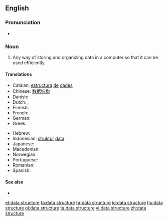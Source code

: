 ==English==

===Pronunciation===
* {{audio|en-us-data structure.ogg|Audio (US)}}

===Noun===
{{examples-right|[[matrix]], [[stack]], [[queue]], [[dequeue]], [[list]], [[vector]], scene graph}}
{{en-noun|head=[[data]] [[structure]]}}

# {{context|comp sci|lang=en}} Any way of storing and organizing data in a computer so that it can be used efficiently.

====Translations====
{{trans-top|organization of data}}
* Catalan: [[estructura]] [[de]] [[dades]] {{g|f}}
* Chinese: [[数据结构]]
* Danish: {{t|da|datastruktur}}
* Dutch: {{t|nl|gegevensstructuur}}, {{t+|nl|datastructuur|f}}
* Finnish: {{t|fi|tietorakenne}}
* French: {{t|fr|structure de donnée}}
* German: {{t|de|Datenstruktur|f}}
* Greek: {{t|el|δομή δεδομένων|f|tr=domí dedoménon|sc=Grek}}
{{trans-mid}}
* Hebrew: {{t+|he|מבנה נתונים|m}}
* Indonesian: [[struktur]] [[data]]
* Japanese: {{t|ja|データ構造|tr=でーたこうぞう, dēta-kōzō}}
* Macedonian: {{t|mk|податочна структура|f|tr=podátočna struktúra}}
* Norwegian: {{t|no|datastruktur|m}}
* Portuguese: {{t|pt|estrutura de dados}}
* Romanian: {{t|ro|structură de date|f}}
* Spanish: {{t|es|estructura de datos}}
{{trans-bottom}}

====See also====
* {{pedia}}

[[et:data structure]]
[[fa:data structure]]
[[hr:data structure]]
[[id:data structure]]
[[hu:data structure]]
[[pl:data structure]]
[[ta:data structure]]
[[vi:data structure]]
[[zh:data structure]]